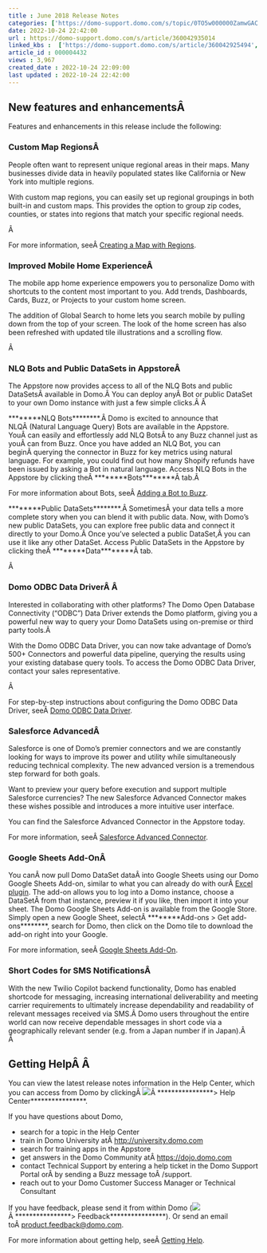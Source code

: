```yaml
---
title : June 2018 Release Notes
categories: ['https://domo-support.domo.com/s/topic/0TO5w000000ZamwGAC']
date: 2022-10-24 22:42:00
url : https://domo-support.domo.com/s/article/360042935014
linked_kbs :  ['https://domo-support.domo.com/s/article/360042925494', 'https://domo-support.domo.com/s/knowledge-base', 'https://domo-support.domo.com/s/article/360043437693', 'https://domo-support.domo.com/s/article/360043437933', 'https://domo-support.domo.com/s/article/360043429953', 'https://domo-support.domo.com/s/article/360043428793', 'https://domo-support.domo.com/s/article/360043432333', 'https://domo-support.domo.com/s/article/360042922874', 'https://domo-support.domo.com/s/article/360043437913', 'https://domo-support.domo.com/s/article/360043430273', 'https://domo-support.domo.com/s/article/360043429933', 'https://domo-support.domo.com/s/topic/0TO5w000000ZamwGAC', 'https://domo-support.domo.com/s/article/360043429693', 'https://domo-support.domo.com/s/article/360042935014', 'https://domo-support.domo.com/s/article/360043429913']
article_id : 000004432
views : 3,967
created_date : 2022-10-24 22:09:00
last updated : 2022-10-24 22:42:00
---
```




New features and enhancementsÂ
------------------------------


Features and enhancements in this release include the following:


### Custom Map RegionsÂ


People often want to represent unique regional areas in their maps. Many businesses divide data in heavily populated states like California or New York into multiple regions.


With custom map regions, you can easily set up regional groupings in both built-in and custom maps. This provides the option to group zip codes, counties, or states into regions that match your specific regional needs.


Â 


For more information, seeÂ [Creating a Map with Regions](..\creating_a_map_with_regions\index.html "Adding Regions to a Map").


### Improved Mobile Home ExperienceÂ


The mobile app home experience empowers you to personalize Domo with shortcuts to the content most important to you. Add trends, Dashboards, Cards, Buzz, or Projects to your custom home screen.


The addition of Global Search to home lets you search mobile by pulling down from the top of your screen. The look of the home screen has also been refreshed with updated tile illustrations and a scrolling flow.


Â 


### NLQ Bots and Public DataSets in AppstoreÂ


The Appstore now provides access to all of the NLQ Bots and public DataSetsÂ available in Domo.Â You can deploy anyÂ Bot or public DataSet to your own Domo instance with just a few simple clicks.Â Â 


********NLQ Bots********.Â Domo is excited to announce that NLQÂ (Natural Language Query) Bots are available in the Appstore. YouÂ can easily and effortlessly add NLQ BotsÂ to any Buzz channel just as youÂ can from Buzz. Once you have added an NLQ Bot, you can beginÂ querying the connector in Buzz for key metrics using natural language. For example, you could find out how many Shopify refunds have been issued by asking a Bot in natural language. Access NLQ Bots in the Appstore by clicking theÂ ********Bots********Â tab.Â   
  
  
For more information about Bots, seeÂ [Adding a Bot to Buzz](..\adding_a_bot_to_buzz\index.html "Adding a Bot to Buzz").


********Public DataSets********.Â SometimesÂ your data tells a more complete story when you can blend it with public data. Now, with Domo's new public DataSets, you can explore free public data and connect it directly to your Domo.Â Once you've selected a public DataSet,Â you can use it like any other DataSet. Access Public DataSets in the Appstore by clicking theÂ ********Data********Â tab.  
  
Â 


### Domo ODBC Data DriverÂ Â


Interested in collaborating with other platforms? The Domo Open Database Connectivity ("ODBC") Data Driver extends the Domo platform, giving you a powerful new way to query your Domo DataSets using on-premise or third party tools.Â 


With the Domo ODBC Data Driver, you can now take advantage of Domo's 500+ Connectors and powerful data pipeline, querying the results using your existing database query tools. To access the Domo ODBC Data Driver, contact your sales representative.


Â 


For step-by-step instructions about configuring the Domo ODBC Data Driver, seeÂ [Domo ODBC Data Driver](..\domo_odbc_data_driver\index.html "DomoDataDriver").


### Salesforce AdvancedÂ


Salesforce is one of Domo's premier connectors and we are constantly looking for ways to improve its power and utility while simultaneously reducing technical complexity. The new advanced version is a tremendous step forward for both goals.


Want to preview your query before execution and support multiple Salesforce currencies? The new Salesforce Advanced Connector makes these wishes possible and introduces a more intuitive user interface.


You can find the Salesforce Advanced Connector in the Appstore today.


For more information, seeÂ [Salesforce Advanced Connector](..\salesforce_advanced_connector\index.html "Salesforce Advanced Connector").


### Google Sheets Add-OnÂ


You canÂ now pull Domo DataSet dataÂ into Google Sheets using our Domo Google Sheets Add-on, similar to what you can already do with ourÂ [Excel plugin](..\using_the_domo_excel_plugin\index.html "Using the Domo Excel Plugin"). The add-on allows you to log into a Domo instance, choose a DataSetÂ from that instance, preview it if you like, then import it into your sheet. The Domo Google Sheets Add-on is available from the Google Store. Simply open a new Google Sheet, selectÂ ********Add-ons > Get add-ons********, search for Domo, then click on the Domo tile to download the add-on right into your Google.


For more information, seeÂ [Google Sheets Add-On](..\google_sheets_addon\index.html "Google Sheets Add-On").


### Short Codes for SMS NotificationsÂ


With the new Twilio Copilot backend functionality, Domo has enabled shortcode for messaging, increasing international deliverability and meeting carrier requirements to ultimately increase dependability and readability of relevant messages received via SMS.Â Domo users throughout the entire world can now receive dependable messages in short code via a geographically relevant sender (e.g. from a Japan number if in Japan).Â   
Â 


Getting HelpÂ Â
---------------


You can view the latest release notes information in the Help Center, which you can access from Domo by clickingÂ ![](0.png)Â ****************> Help Center****************.


If you have questions about Domo,



* search for a topic in the Help Center
* train in Domo University atÂ [http://university.domo.com](http://university.domo.com/ "http://university.domo.com")
* search for training apps in the Appstore
* get answers in the Domo Community atÂ [https://dojo.domo.com](https://dojo.domo.com/ "https://dojo.domo.com")
* contact Technical Support by entering a help ticket in the Domo Support Portal orÂ by sending a Buzz message toÂ /support.
* reach out to your Domo Customer Success Manager or Technical Consultant


If you have feedback, please send it from within Domo (![](0.png)Â ****************> Feedback****************). Or send an email toÂ [product.feedback@domo.com](mailto:product.feedback@domo.com "product.feedback@domo.com").


For more information about getting help, seeÂ [Getting Help](..\getting_help\index.html "Getting Help").